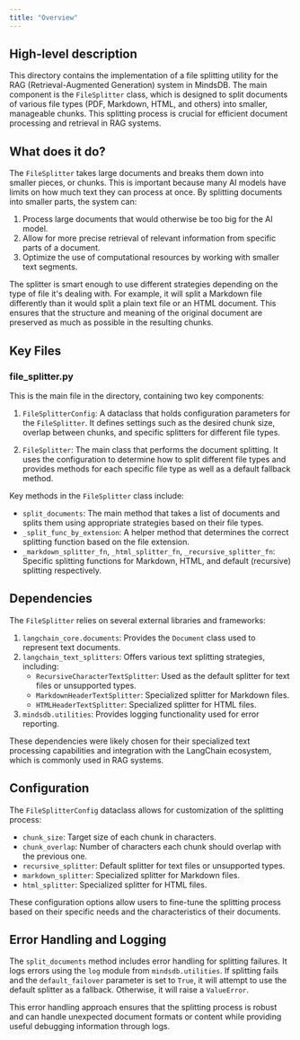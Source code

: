 ```yaml
---
title: "Overview"
---
```


## High-level description
This directory contains the implementation of a file splitting utility for the RAG (Retrieval-Augmented Generation) system in MindsDB. The main component is the `FileSplitter` class, which is designed to split documents of various file types (PDF, Markdown, HTML, and others) into smaller, manageable chunks. This splitting process is crucial for efficient document processing and retrieval in RAG systems.

## What does it do?
The `FileSplitter` takes large documents and breaks them down into smaller pieces, or chunks. This is important because many AI models have limits on how much text they can process at once. By splitting documents into smaller parts, the system can:

1. Process large documents that would otherwise be too big for the AI model.
2. Allow for more precise retrieval of relevant information from specific parts of a document.
3. Optimize the use of computational resources by working with smaller text segments.

The splitter is smart enough to use different strategies depending on the type of file it's dealing with. For example, it will split a Markdown file differently than it would split a plain text file or an HTML document. This ensures that the structure and meaning of the original document are preserved as much as possible in the resulting chunks.

## Key Files

### file_splitter.py
This is the main file in the directory, containing two key components:

1. `FileSplitterConfig`: A dataclass that holds configuration parameters for the `FileSplitter`. It defines settings such as the desired chunk size, overlap between chunks, and specific splitters for different file types.

2. `FileSplitter`: The main class that performs the document splitting. It uses the configuration to determine how to split different file types and provides methods for each specific file type as well as a default fallback method.

Key methods in the `FileSplitter` class include:

- `split_documents`: The main method that takes a list of documents and splits them using appropriate strategies based on their file types.
- `_split_func_by_extension`: A helper method that determines the correct splitting function based on the file extension.
- `_markdown_splitter_fn`, `_html_splitter_fn`, `_recursive_splitter_fn`: Specific splitting functions for Markdown, HTML, and default (recursive) splitting respectively.

## Dependencies
The `FileSplitter` relies on several external libraries and frameworks:

1. `langchain_core.documents`: Provides the `Document` class used to represent text documents.
2. `langchain_text_splitters`: Offers various text splitting strategies, including:
   - `RecursiveCharacterTextSplitter`: Used as the default splitter for text files or unsupported types.
   - `MarkdownHeaderTextSplitter`: Specialized splitter for Markdown files.
   - `HTMLHeaderTextSplitter`: Specialized splitter for HTML files.
3. `mindsdb.utilities`: Provides logging functionality used for error reporting.

These dependencies were likely chosen for their specialized text processing capabilities and integration with the LangChain ecosystem, which is commonly used in RAG systems.

## Configuration
The `FileSplitterConfig` dataclass allows for customization of the splitting process:

- `chunk_size`: Target size of each chunk in characters.
- `chunk_overlap`: Number of characters each chunk should overlap with the previous one.
- `recursive_splitter`: Default splitter for text files or unsupported types.
- `markdown_splitter`: Specialized splitter for Markdown files.
- `html_splitter`: Specialized splitter for HTML files.

These configuration options allow users to fine-tune the splitting process based on their specific needs and the characteristics of their documents.

## Error Handling and Logging
The `split_documents` method includes error handling for splitting failures. It logs errors using the `log` module from `mindsdb.utilities`. If splitting fails and the `default_failover` parameter is set to `True`, it will attempt to use the default splitter as a fallback. Otherwise, it will raise a `ValueError`.

This error handling approach ensures that the splitting process is robust and can handle unexpected document formats or content while providing useful debugging information through logs.